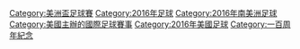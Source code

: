 [[Category:美洲盃足球賽|Category:美洲盃足球賽]]
[[Category:2016年足球|Category:2016年足球]]
[[Category:2016年南美洲足球|Category:2016年南美洲足球]]
[[Category:美國主辦的國際足球賽事|Category:美國主辦的國際足球賽事]]
[[Category:2016年美國足球|Category:2016年美國足球]]
[[Category:一百周年紀念|Category:一百周年紀念]]